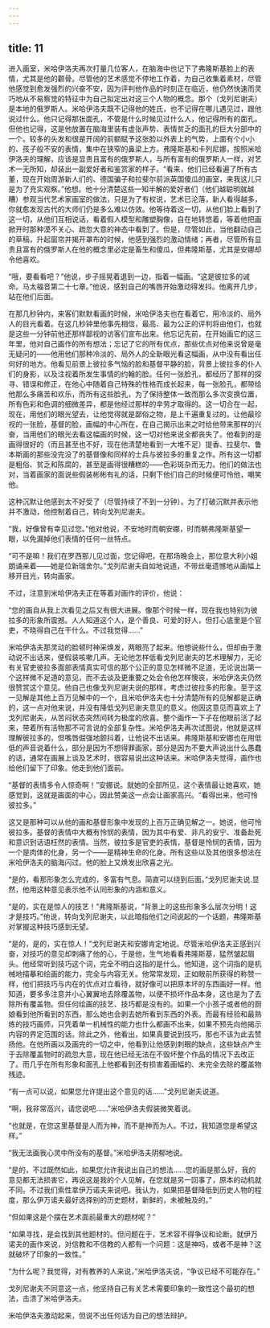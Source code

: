 ```yaml
---
---
---
```

title: 11
---




进入画室，米哈伊洛夫再次打量几位客人，在脑海中也记下了弗隆斯基脸上的表情，尤其是他的颧骨。尽管他的艺术感觉不停地工作着，为自己收集着素材，尽管他感觉到愈发强烈的兴奋不安，因为评判他作品的时刻正在临近，他仍然快速而灵巧地从不易察觉的特征中为自己拟定出对这三个人物的概念。那个（戈列尼谢夫）是本地的俄罗斯人。米哈伊洛夫既不记得他的姓氏，也不记得在哪儿遇见过，跟他说过什么。他只记得那张面孔，不管是什么时候见过什么人，他记得所有的面孔。但他也记得，这是他放置在脑海里装有虚张声势、表情贫乏的面孔的巨大分部中的一个。较多的头发和很是开阔的前额赋予这张脸以外表上的气势，上面有个小小的、孩子般不安的表情，集中在狭窄的鼻梁上方。弗隆斯基和卡列尼娜，按照米哈伊洛夫的理解，应该是显贵且富有的俄罗斯人，与所有富有的俄罗斯人一样，对艺术一无所知，却装出一副爱好者和鉴赏家的样子。“看来，他们已经看遍了所有古董，现在开始周游新人们的、德国骗子和拉斐尔前派英国傻瓜的画室，来我这儿只是为了充实观察。”他想。他十分清楚这些一知半解的爱好者们（他们越聪明就越糟）参观当代艺术家画室的做法，只是为了有权说，艺术已沦落，新人看得越多，你就愈发现古代的大师们仍是多么难以仿效。他等待着这一切，从他们脸上看到了这一切，从他们互相说话，看着假人模型和雕塑胸像，自在地转悠着，等着他把画掀开时那种漠不关心、疏忽大意的神态中看到了。但是，尽管如此，当他翻动自己的草稿，升起窗帘并揭开罩布的时候，他感到强烈的激动情绪；再者，尽管所有显贵且富有的俄罗斯人在他的概念里必定是畜生和傻瓜，但弗隆斯基，尤其是安娜却令他喜欢。

“哦，要看看吧？”他说，步子摇晃着退到一边，指着一幅画。“这是彼拉多的诫命。马太福音第二十七章。”他说，感到自己的嘴唇开始激动得发抖。他离开几步，站在他们后面。

在那几秒钟内，来客们默默看画的时候，米哈伊洛夫也在看着它，用冷淡的、局外人的目光看着。在这几秒钟里他事先相信，最高、最为公正的评判将由他们，也就是这些一分钟前他还那样鄙视的访客们宣布出来。他忘记先前，在开始画它的这三年里，他对自己画作的所有想法；忘记了它的所有优点，那些优点对他来说曾是毫无疑问的——他用他们那种冷淡的、局外人的全新眼光看这幅画，从中没有看出任何好的地方。他看见前景上彼拉多气恼的脸和基督平静的脸，背景上彼拉多的仆人们的身影，以及注视着所发生事情的约翰的脸。任何一张脸孔，都经历了那样的探寻、错误和修正，在他心中随着自己特殊的性格而成长起来，每一张脸孔，都带给他那么多痛苦和欢乐，而所有这些脸孔，为了保持整体一致而那么多次变换位置，所有色彩和色调的细微差异，都是他经过那样的辛劳才取得的。这一切合在一起，现在，用他们的眼光望去，让他觉得就是鄙俗之物，是上千遍重复过的。让他最珍视的一张脸，基督的脸，画幅的中心所在，在自己揭示出来之时给他带来那样的兴奋，当用他们的眼光去看这幅画的时候，这一切对他来说全都丧失了。他看到的是画得很好的（而且甚至也不好，现在他清楚地看到一大堆不足）提香、拉斐尔、鲁本斯画的那些没完没了的基督像和同样的士兵与彼拉多的重复之作。所有这一切都是粗俗、贫乏和陈腐的，甚至是画得很糟糕的——色彩斑杂而无力。他们的做法也对，当着画家的面说些假装彬彬有礼的话，只剩下他们自己的时候便可怜他，嘲笑他。

这种沉默让他感到太不好受了（尽管持续了不到一分钟）。为了打破沉默并表示他并不激动，他控制着自己，转向戈列尼谢夫。

“我，好像曾有幸见过您。”他对他说，不安地时而朝安娜，时而朝弗隆斯基望一眼，以免漏掉他们表情的任何一丝特点。

“可不是嘛！我们在罗西那儿见过面，您记得吧，在那场晚会上，那位意大利小姐朗诵来着——她是位新瑞舍尔。”戈列尼谢夫自如地说道，不带丝毫遗憾地从画幅上移开目光，转向画家。

不过，注意到米哈伊洛夫正在等着对画作的评价，他说：

“您的画自从我上次看见之后又有很大进展。像那个时候一样，现在我也特别为彼拉多的形象所震撼。人人知道这个人，是个善良、可爱的好人，但打心底里是个官吏，不晓得自己在干什么。不过我觉得……”

米哈伊洛夫那灵动的脸顿时神采焕发，两眼亮了起来。他想说些什么，但却由于激动说不出话来，便假装咳嗽几声。无论他怎样低看戈列尼谢夫的艺术理解力，无论有关官吏彼拉多面部表情真实可信的那个公正的意见怎样微不足道，无论说出第一个这样微不足道的意见，而不去谈及更重要之处会令他怎样懊丧，米哈伊洛夫仍然很赞赏这个意见。他自己也像戈列尼谢夫说的那样，考虑过彼拉多的形象。至于这一见解是其他上百万见解中的一个，且米哈伊洛夫也十分清楚所有的见解都是正确的，这一点对他来说，并没有降低戈列尼谢夫意见的意义。他因这意见而喜欢上了戈列尼谢夫，从苦闷状态突然间转为极度的欣喜。整个画作一下子在他眼前活了起来，带着所有活物那不可言说的全部复杂性。米哈伊洛夫再次试图说，他就是这样理解彼拉多的，但嘴唇倔强地颤抖着，让他说不出话来。弗隆斯基和安娜也在用低低的声音说着什么，部分是因为不想得罪画家，部分是因为不要大声说出什么愚蠢的话，通常在画展上谈及艺术时，很容易说出这种话来。米哈伊洛夫觉得，画作也给他们留下了印象。他走到他们面前。

“基督的表情多令人惊奇啊！”安娜说。就她的全部所见，这个表情最让她喜欢，她感觉到，这就是画面的中心，因此赞美这一点会让画家高兴。“看得出来，他可怜彼拉多。”

这又是那种可以从他的画和基督形象中发现的上百万正确见解之一。她说，他可怜彼拉多。基督的表情中大概有怜悯的表情，因为其中有爱、非凡的安宁、准备赴死和意识到话语枉然的表情。当然，彼拉多是官吏的表情，基督是怜悯的表情，因为一个是肉体的化身，另一个——是精神生命的化身。所有这些以及其他很多想法在米哈伊洛夫的脑海闪过。他的脸上又焕发出欣喜之光。

“是的，看那形象怎么完成的，多富有气息。简直可以绕到后面。”戈列尼谢夫说.显然，他用这种意见表示他不认同形象的内涵和意义。

“是的，实在是惊人的技艺！”弗隆斯基说，“背景上的这些形象多么层次分明！这才是技巧。”他说，转向戈列尼谢夫，以此暗指他们之间说起的一个话题，弗隆斯基对掌握这种技巧感到无望。

“是的，是的，实在惊人！”戈列尼谢夫和安娜肯定地说。尽管米哈伊洛夫正感到兴奋，对技巧的意见却刺痛了他的心，于是他，生气地看看弗隆斯基，猛然皱起眉头。他经常听到技巧这个词，完全不明白这指的是什么。他知道，这个词指的是机械地描摹和绘画的能力，完全与内容无关。他常常发现，正如眼前所获得的称赞一样，他们把技巧与内在的优点对立看待，就好像可以把原本坏的东西画好一样。他知道，要多多注意并小心翼翼地去除覆盖物，以便不损坏作品本身，这也是为了去除所有覆盖物。但任何绘画的技艺、技巧都是没有的。如果一个小孩子或者他的厨娘看到他所看到的东西，那么她也会剥去她所看到东西的外表。而最有经验和最熟练的技巧画师，只凭着单一机械性的能力也什么都画不出来，如果不预先向他揭示内容的界定范围的话。除此之外，他看出，如果真要说到技巧，那也不该为此去赞扬他。在他所画以及画完的一切之中，他看到让他感到刺眼的缺点，这些缺点产生于去除覆盖物时的疏忽大意，现在他已经无法在不毁坏整个作品的情况下去改正了。而几乎在所有形象和面孔上他都看到还有损害着画幅的、未完全去除的覆盖物残迹。

“有一点可以说，如果您允许提出这个意见的话……”戈列尼谢夫说道。

“啊，我非常高兴，请您说吧……”米哈伊洛夫假装微笑着说。

“也就是，在您这里基督是人而为神，而不是神而为人。不过，我知道您是希望这样。”

“我无法画我心灵中所没有的基督。”米哈伊洛夫阴郁地说。

“是的，不过既然如此，如果您允许我说出自己的想法……您的画是那么好，我的意见都无法损害它，再说这是我的个人见解，在您就是另一回事了，原本的动机就不同。不过我们索性拿伊万诺夫来说吧。我认为，如果把基督降低到历史人物的程度，那么伊万诺夫最好选择别的历史题材，新鲜的，未被触及的。”

“但如果这是个摆在艺术面前最重大的题材呢？”

“如果寻找，是会找到其他题材的。但问题在于，艺术容不得争议和论断。就伊万诺夫的画作来说，对信教和不信教的人都有一个问题：这是神吗，或者不是神？这就破坏了印象的一致性。”

“为什么呢？我觉得，对有教养的人来说，”米哈伊洛夫说，“争议已经不可能存在。”

戈列尼谢夫不同意这一点，他坚持自己有关艺术需要印象的一致性这个最初的想法，击溃了米哈伊洛夫。

米哈伊洛夫激动起来，但说不出任何话为自己的想法辩护。